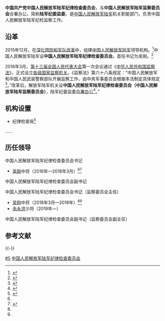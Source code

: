 {{Infobox PRCG
|color = darkgreen
|中共机构名称 = 中国共产党中国人民解放军陆军纪律检查委员会
|机构名称 = 中国人民解放军陆军监察委员会
|上级机构 = [[中国人民解放军陆军|中国人民解放军陆军]]<br />[[中央军事委员会纪律检查委员会|中央军委纪律检查委员会（中央军委监察委员会）]]
|机构类型 = 中国人民解放军陆军机关职能部门
|军事级别 = 
|标志1 = China Emblem PLA.svg
|标志1说明 = [[中国人民解放军军徽|中国人民解放军军徽]]
|职位1 = 书记
|人员1 = [[余永洪|余永洪]]
|衔级1 = [[中国人民解放军少将|少将]]
|职位2 = 
|人员2 =
|职位3 =
|人员3 =
|职位4 =
|人员4 =
|地址1 = [[北京市|北京市]]
|成立时间 = 2016年
|a=
|b=
|c=
|d=
|E=
|e=
}}
'''中国共产党中国人民解放军陆军纪律检查委员会'''，与'''中国人民解放军陆军监察委员会'''合署办公，简称'''陆军纪委监委'''，是[[中国人民解放军陆军|中国人民解放军陆军]]机关职能部门，负责中国人民解放军陆军纪检监察工作。

==沿革==
2015年12月，在[[深化国防和军队改革|深化国防和军队改革]]中，组建[[中国人民解放军陆军|中国人民解放军陆军]]领导机构。<ref>{{Cite web|title=陆军领导机构火箭军战略支援部队成立大会在京举行 习近平向中国人民解放军陆军火箭军战略支援部队授予军旗并致训词|url=http://www.xinhuanet.com//politics/2016-01/01/c_1117646667.htm|accessdate=2019-09-13|date=2016-01-01|publisher=新华网|archive-date=2020-11-27|archive-url=https://web.archive.org/web/20201127041034/http://www.xinhuanet.com//politics/2016-01/01/c_1117646667.htm|dead-url=no}}</ref>中国人民解放军陆军设'''中国人民解放军陆军纪律检查委员会'''。首任书记为吴刚。<ref name="wg">{{Cite web|title=军种部队设专职纪委书记 权威性进一步增强|url=http://news.takungpao.com/mainland/focus/2016-01/3262843.html|accessdate=2019-09-13|date=2016-01-04|publisher=大公网|archive-date=2019-09-15|archive-url=https://web.archive.org/web/20190915004354/http://news.takungpao.com/mainland/focus/2016-01/3262843.html|dead-url=no}}</ref>

2018年3月，[[第十三届全国人民代表大会|第十三届全国人民代表大会]]第一次会议通过《[[中华人民共和国监察法|中华人民共和国监察法]]》，正式设立[[中华人民共和国各级监察委员会|各级国家监察机关]]。《监察法》第六十八条规定：“中国人民解放军和中国人民武装警察部队开展监察工作，由中央军事委员会根据本法制定具体规定<ref name="报道1220A">{{cite web|title=《中华人民共和国监察法》释义:第九章附则第六十八条|url=http://www.ccdi.gov.cn/djfg/fgsy/201808/t20180810_177476.html|accessdate=2019-12-20|author=中央纪委国家监委法规室|publisher=[[中央纪委国家监委网站|中央纪委国家监委网站]]|archive-date=2020-11-04|archive-url=https://web.archive.org/web/20201104071146/http://www.ccdi.gov.cn/djfg/fgsy/201808/t20180810_177476.html|dead-url=no}}</ref>。”改革后，解放军陆军机关设'''中国人民解放军陆军纪律检查委员会（中国人民解放军陆军监察委员会）'''，陆军纪委监委[[合署办公|合署办公]]<ref name="报道1220B">{{cite web|title=新时代中国的国防|url=http://www.scio.gov.cn/m/zfbps/32832/Document/1660314/1660314.htm|accessdate=2019-08-08|author=国务院新闻办公室|publisher=国务院新闻办公室门户网站|archive-url=https://web.archive.org/web/20190808112451/http://www.scio.gov.cn/m/zfbps/32832/Document/1660314/1660314.htm|archive-date=2019-08-08|dead-url=yes}}</ref>。”

==机构设置==
*纪律检查局<ref>{{Cite web|title=新组建的陆军领导机构如何开局起步|url=http://news.xinhuanet.com/mil/2016-02/29/c_128760697_3.htm|date=2016-02-29|publisher=新华网|accessdate=2017-01-20|archive-date=2017-02-01|archive-url=https://web.archive.org/web/20170201235633/http://news.xinhuanet.com/mil/2016-02/29/c_128760697_3.htm|dead-url=no}}</ref>
……

==历任领导==
{{col-begin}}
{{col-2}}
;中国人民解放军陆军纪律检查委员会书记
*[[吴刚_(中将)|吴刚]]中将（2016年—2018年3月）<ref name="wg" /><ref name="#1">{{Cite web|title=原南京军区副政委吴刚任陆军纪委书记，曾批党内拉帮结派现象|url=http://www.thepaper.cn/newsDetail_forward_1416568|accessdate=2019-09-13|date=2016-02-04|publisher=澎湃新闻|archive-date=2019-09-17|archive-url=https://web.archive.org/web/20190917042954/http://www.thepaper.cn/newsDetail_forward_1416568|dead-url=no}}</ref>
{{col-2}}
;中国人民解放军陆军纪律检查委员会副书记
{{col-end}}

{{col-begin}}
{{col-2}}
;中国人民解放军陆军纪律检查委员会书记（监察委员会主任）
*[[吴刚_(中将)|吴刚]]中将（2018年3月—2018年）<ref name="wg" /><ref name="#1"/>
*[[余永洪|余永洪]]少将（2019年—）

{{col-2}}
;中国人民解放军陆军纪律检查委员会副书记（监察委员会副主任）
{{col-end}}

== 参考文献 ==
{{Reflist}}
{{-}}
{{中国人民解放军陆军}}
[[Category:中国人民解放军陆军机关职能部门|#5]]
[[Category:中国人民解放军陆军纪律检查委员会|]]